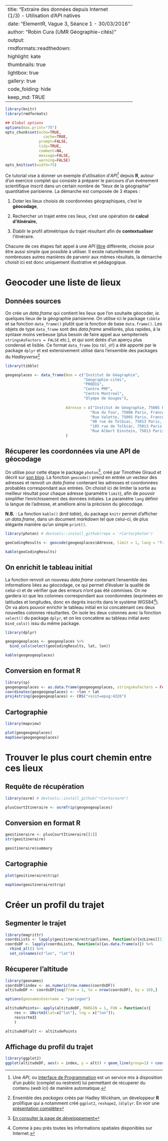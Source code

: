 
---
title: "Extraire des données depuis Internet<br />(1/3) - Utilisation d'API natives</h2>"
date: "ElementR, Vague 3, Séance 1 - 30/03/2016"
author: "Robin Cura (UMR Géographie-cités)"
output:
  rmdformats::readthedown:
    highlight: kate
    thumbnails: true
    lightbox: true
    gallery: true
    code_folding: hide
    keep_md: TRUE
---

```r
library(knitr)
library(rmdformats)

## Global options
options(max.print="75")
opts_chunk$set(echo=TRUE,
	             cache=TRUE,
               prompt=FALSE,
               tidy=TRUE,
               comment=NA,
               message=FALSE,
               warning=FALSE)
opts_knit$set(width=75)
```

Ce tutorial vise à donner un exemple d'utilisation d'*API*^[Une *API*, ou [Interface de Programmation](https://fr.wikipedia.org/wiki/Interface_de_programmation) est un service mis à disposition d'un public (complet ou restreint) lui permettant de récuperer du contenu (*web* ici) de manière automatique.] depuis **R**, autour d'un exercice complet qui consiste à préparer le parcours d'un événement scientifique inscrit dans un certain nombre de "lieux de la géographie" quantitative parisienne.
La démarche est composée de 3 étapes :  

  1. Doter les lieux choisis de coordonnées géographiques, c'est le **géocodage**,  

  2. Rechercher un trajet entre ces lieux, c'est une opération de **calcul d'itinéraire**,  

  3. Établir le profil altimétrique du trajet résultant afin de **contextualiser** l'itinéraire.
  
Chacune de ces étapes fait appel à une *API* [libre](https://fr.wikipedia.org/wiki/Licence_libre) différente, choisie pour être aussi simple que possible à utiliser. Il existe naturellement de nombreuses autres manières de parvenir aux mêmes résultats, la démarche choisit ici est donc uniquement illustrative et pédagogique. 

# Geocoder une liste de lieux

## Données sources

On crée un *data.frame* qui contient les lieux que l'on souhaite géocoder, *ie.* quelques lieux de la géographie parisienne.
On utilise ici le package `tibble` et sa fonction `data_frame()` plutôt que la fonction de base `data.frame()`. Les objets de type `data_frame` sont des *data.frame* améliorés, plus rapides, à la syntaxe moins verbeuse (plus besoin de faire appel aux sempiternels `stringsAsFactors = FALSE` etc.), et qui sont dotés d'un aperçu plus condensé et lisible. Ce format `data_frame` (ou `tbl_df`) a été apporté par le package `dplyr` et est extensivement utilisé dans l'ensemble des packages du *Hadleyverse*^[Ensemble des *packages* créés par Hadley Wickham, un développeur **R** prolifique qui a notamment créé `ggplot2`, `reshape2`, `(d)plyr`. En voir une [présentation complète](https://barryrowlingson.github.io/hadleyverse)]

```r
library(tibble)

geogeoplaces <- data_frame(Nom = c("Institut de Géographie",
                                   "Géographie-cités",
                                   "PRODIG",
                                   "Centre PMF",
                                   "Centre Montreal",
                                   "Olympe de Gouges"),  
                           
                           Adresse = c("Institut de Géographie, 75005 Paris, France",
                                      "Rue du Four, 75006 Paris, France",
                                      "Rue Valette, 75005 Paris, France",
                                      "90 rue de Tolbiac, 75013 Paris, France",
                                      "105 rue de Tolbiac, 75013 Paris, France",
                                      "Rue Albert Einstein, 75013 Paris, France")
                           )
```


## Récuperer les coordonnées via une API de géocodage

On utilise pour cette étape le package `photon`^[[En consulter la page de développement](https://github.com/rCarto/photon)], créé par Timothée Giraud et décrit sur [son blog](https://rgeomatic.hypotheses.org/622).
La fonction `geocode()` prend en entrée un vecteur des adresses et renvoit un *data.frame* contenant les adresses et coordonnées probables correspondant aux entrées. On choisit ici de limiter la sortie au meilleur résultat pour chaque adresse (paramètre `limit`), afin de pouvoir simplifier l'enrichissement des données initiales. Le paramètre `lang` définir la langue de l'adresse, et améliore ainsi la précision du géocodage.

**N.B.** :  La fonction `kable()` (*knit table*), du package `knitr` permet d'afficher un *data.frame*, dans un document *markdown* tel que celui-ci, de plus élégante manière qu'un simple `print()`.

```r
library(photon) # devtools::install_github(repo = 'rCarto/photon')

geoCodingResults <- geocode(geogeoplaces$Adresse, limit = 1, lang = "fr")

kable(geoCodingResults)
```

## On enrichit le tableau initial

La fonction renvoit un nouveau *data.frame* contenant l'ensemble des informations liées au géocodage, ce qui permet d'évaluer la qualité de celui-ci et de vérifier que des erreurs n'ont pas été commises.
On ne gardera ici que les colonnes correspondant aux coordonnées (exprimées en latitudes et longitudes, donc en degrés inscrits dans le système WGS84^[Comme à peu près toutes les informations spatiales disponibles sur Internet.]).
On va alors pouvoir enrichir le tableau initial en lui concaténant ces deux nouvelles colonnes résultantes.
On isole les deux colonnes avec la fonction `select()` du package `dplyr`, et on les concatène au tableau initial avec `bind_cols()` issu du même package.

```r
library(dplyr)

geogeogeoplaces <- geogeoplaces %>%
  bind_cols(select(geoCodingResults, lat, lon))

kable(geogeogeoplaces)
```


## Conversion en format R

```r
library(sp)
geogeogeoplaces <- as.data.frame(geogeogeoplaces, stringsAsFactors = FALSE)
coordinates(geogeogeoplaces) <- ~lon + lat
proj4string(geogeogeoplaces) <- CRS("+init=epsg:4326")
```

## Cartographie

```r
library(mapview)

plot(geogeogeoplaces)
mapView(geogeogeoplaces)
```

# Trouver le plus court chemin entre ces lieux

## Requête de récupération

```r
library(osrm) # devtools::install_github("rCarto/osrm")

plusCourtItineraire <- osrmTrip(geogeogeoplaces)
```

## Conversion en format R

```r
geoitineraire <- plusCourtItineraire[[1]]
str(geoitineraire)

geoitineraire$summary
```

## Cartographie

```r
plot(geoitineraire$trip)

mapView(geoitineraire$trip)

```

# Créer un profil du trajet

## Segmenter le trajet

```r
library(magrittr)
coordsLists <- lapply(geoitineraire$trip@lines, function(x){x@Lines[[1]]@coords})
coordsDF <- lapply(coordsLists, function(x){as.data.frame(x)}) %>%
  rbind_all() %>%
  set_colnames(c("lon", "lat"))
```

## Récuperer l'altitude

```r
library(geonames)
coordsDF$index <- as.numeric(row.names(coordsDF))
altitudeDF <- coordsDF[seq(from = 1, to = nrow(coordsDF), by = 10),]

options(geonamesUsername = "parisgeo")

altitudePoints<- apply(altitudeDF, MARGIN = 1, FUN = function(x){
    res <- GNsrtm3(lat=x["lat"], lng = x["lon"]);
    res$srtm3}
    )

altitudeDF$alt <- altitudePoints

```

## Affichage du profil du trajet

```r
library(ggplot2)
ggplot(altitudeDF, aes(x = index, y = alt)) + geom_line(group=1) + coord_equal(ratio=1)
```